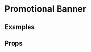 
<Meta title="Pattern Library|Slices/Promotional Banner" component={PromoBanner} />

# Promotional Banner
 
 
## Examples

<Preview>
    <Story name="PromoBanner standard">
        <div style={{padding: "20px"}}>
            <PromoBanner 
                colorScheme={0}
                headline="Watch BFI-picked contemporary and classic films in cinema"
                description="Become a BFI member for £37 a year and get priority booking for BFI London Film Festival, BFI Flare and at BFI Southbank all year around."
                image="http://placehold.it/600x600"
                callToActionTitle="Find out more"
                callToActionUrl="#"
                secondImage="http://placehold.it/150x40"
                secondImageAltText="Test image"
            />
        </div>
    </Story>
</Preview>

<Preview>
    <Story name="PromoBanner reversed">
        <div style={{padding: "20px"}}>
            <PromoBanner 
                reversed
                colorScheme={0}
                headline="Watch BFI-picked contemporary and classic films in cinema"
                description="Become a BFI member for £37 a year and get priority booking for BFI London Film Festival, BFI Flare and at BFI Southbank all year around."
                image="http://placehold.it/600x600"
                callToActionTitle="Find out more"
                callToActionUrl="#"
            />
        </div>
    </Story>
</Preview>

<Preview>
    <Story name="PromoBanner no image">
        <div style={{padding: "20px"}}>
            <PromoBanner 
                colorScheme={0}
                headline="Watch BFI-picked contemporary and classic films in cinema"
                description="Become a BFI member for £37 a year and get priority booking for BFI London Film Festival, BFI Flare and at BFI Southbank all year around."
                callToActionTitle="Find out more"
                callToActionUrl="#"
            />
        </div>
    </Story>
</Preview>

## Props 

<Props of={PromoBanner} />
